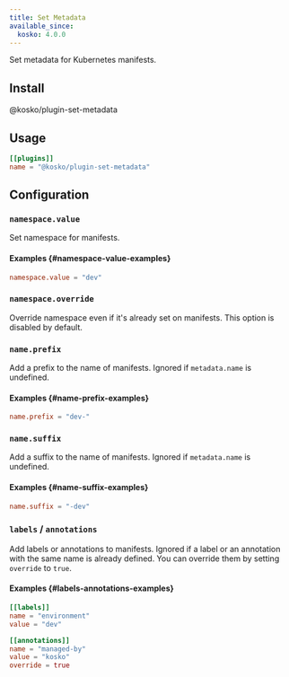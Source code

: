 ```yaml
---
title: Set Metadata
available_since:
  kosko: 4.0.0
---
```



Set metadata for Kubernetes manifests.

## Install

<NpmInstallCommand>@kosko/plugin-set-metadata</NpmInstallCommand>

## Usage

```toml
[[plugins]]
name = "@kosko/plugin-set-metadata"
```

## Configuration

### `namespace.value`

Set namespace for manifests.

#### Examples {#namespace-value-examples}

```toml
namespace.value = "dev"
```

### `namespace.override`

Override namespace even if it's already set on manifests. This option is disabled by default.

### `name.prefix`

Add a prefix to the name of manifests. Ignored if `metadata.name` is undefined.

#### Examples {#name-prefix-examples}

```toml
name.prefix = "dev-"
```

### `name.suffix`

Add a suffix to the name of manifests. Ignored if `metadata.name` is undefined.

#### Examples {#name-suffix-examples}

```toml
name.suffix = "-dev"
```

### `labels` / `annotations`

Add labels or annotations to manifests. Ignored if a label or an annotation with the same name is already defined. You can override them by setting `override` to `true`.

#### Examples {#labels-annotations-examples}

```toml
[[labels]]
name = "environment"
value = "dev"

[[annotations]]
name = "managed-by"
value = "kosko"
override = true
```

